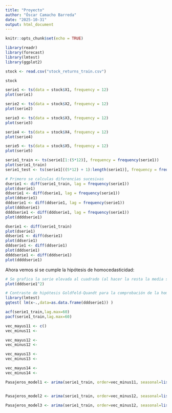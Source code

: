 ```yaml
---
title: "Proyecto"
author: "Óscar Camacho Barreda"
date: "2025-10-31"
output: html_document
---
```


```r
knitr::opts_chunk$set(echo = TRUE)
```

```r
library(readr)
library(forecast)
library(lmtest)
library(ggplot2)

stock <- read.csv("stock_returns_train.csv")

stock 

serie1 <- ts(data = stock$X1, frequency = 12)
plot(serie1)

serie2 <- ts(data = stock$X2, frequency = 12)
plot(serie2)

serie3 <- ts(data = stock$X3, frequency = 12)
plot(serie3)

serie4 <- ts(data = stock$X4, frequency = 12)
plot(serie4)

serie5 <- ts(data = stock$X5, frequency = 12)
plot(serie5)
```

```r
serie1_train <- ts(serie1[1:(5*12)], frequency = frequency(serie1))
plot(serie1_train)
serie1_test <- ts(serie1[((5*12) + 1):length(serie1)], frequency = frequency(serie1))
```


```r
# Primero se calculas diferencias sucesivas
dserie1 <- diff(serie1_train, lag = frequency(serie1))
plot(dserie1)
ddserie1 <- diff(dserie1, lag = frequency(serie1))
plot(ddserie1)
dddserie1 <- diff(ddserie1, lag = frequency(serie1))
plot(dddserie1)
ddddserie1 <- diff(dddserie1, lag = frequency(serie1))
plot(ddddserie1)
```

```r
dserie1 <- diff(serie1_train)
plot(dserie1)
ddserie1 <- diff(dserie1)
plot(ddserie1)
dddserie1 <- diff(ddserie1)
plot(dddserie1)
ddddserie1 <- diff(dddserie1)
plot(ddddserie1)
```


Ahora vemos si se cumple la hipótesis de homocedasticidad:

```r
# Se grafica la serie elevada al cuadrado (al hacer la resta la media se ha ido)
plot(dddserie1^2)

# Contraste de hipótesis Goldfeld-Quandt para la comprobación de la homocedasticidad
library(lmtest)
gqtest( lm(x~.,data=as.data.frame(dddserie1)) )
```
```r
acf(serie1_train,lag.max=60)
pacf(serie1_train,lag.max=60)
```

```r
vec_mayus11 <- c()
vec_minus11 <- 

vec_mayus12 <- 
vec_minus12 <- 

vec_mayus13 <- 
vec_minus13 <- 

vec_mayus14 <- 
vec_minus14 <- 
```


```r
Pasajeros_model1 <- arima(serie1_train, order=vec_minus11, seasonal=list(order=vec_minus11, period=frequency(serie1_train)))


Pasajeros_model2 <- arima(serie1_train, order=vec_minus12, seasonal=list(order=vec_minus12, period=frequency(serie1_train)))

Pasajeros_model3 <- arima(serie1_train, order=vec_minus12, seasonal=list(order=vec_minus12, period=frequency(serie1_train)))
```

